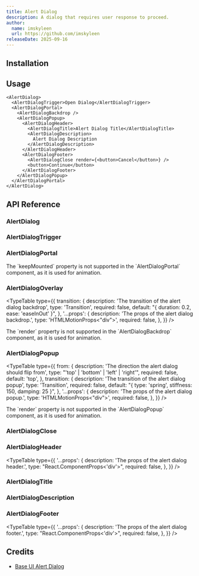```yaml
---
title: Alert Dialog
description: A dialog that requires user response to proceed.
author:
  name: imskyleen
  url: https://github.com/imskyleen
releaseDate: 2025-09-16
---
```


<ComponentPreview name="demo-primitives-base-alert-dialog" />

## Installation

<ComponentInstallation name="primitives-base-alert-dialog" />

## Usage

```tsx
<AlertDialog>
  <AlertDialogTrigger>Open Dialog</AlertDialogTrigger>
  <AlertDialogPortal>
    <AlertDialogBackdrop />
    <AlertDialogPopup>
      <AlertDialogHeader>
        <AlertDialogTitle>Alert Dialog Title</AlertDialogTitle>
        <AlertDialogDescription>
          Alert Dialog Description
        </AlertDialogDescription>
      </AlertDialogHeader>
      <AlertDialogFooter>
        <AlertDialogClose render={<button>Cancel</button>} />
        <button>Continue</button>
      </AlertDialogFooter>
    </AlertDialogPopup>
  </AlertDialogPortal>
</AlertDialog>
```

## API Reference

### AlertDialog

<ExternalLink
  href="https://base-ui.com/react/components/alert-dialog#root"
  text="Base UI API Reference - AlertDialog.Root"
/>

### AlertDialogTrigger

<ExternalLink
  href="https://base-ui.com/react/components/alert-dialog#trigger"
  text="Base UI API Reference - AlertDialog.Trigger"
/>

### AlertDialogPortal

<ExternalLink
  href="https://base-ui.com/react/components/alert-dialog#portal"
  text="Base UI API Reference - AlertDialog.Portal"
/>

<Callout type="info">
  The `keepMounted` property is not supported in the `AlertDialogPortal`
  component, as it is used for animation.
</Callout>

### AlertDialogOverlay

<ExternalLink
  href="https://base-ui.com/react/components/alert-dialog#backdrop"
  text="Base UI API Reference - AlertDialog.Backdrop"
/>

<TypeTable
  type={{
    transition: {
      description: 'The transition of the alert dialog backdrop',
      type: 'Transition',
      required: false,
      default: "{ duration: 0.2, ease: 'easeInOut' }",
    },
    '...props': {
      description: 'The props of the alert dialog backdrop.',
      type: 'HTMLMotionProps<"div">',
      required: false,
    },
  }}
/>

<Callout type="info">
  The `render` property is not supported in the `AlertDialogBackdrop` component,
  as it is used for animation.
</Callout>

### AlertDialogPopup

<ExternalLink
  href="https://base-ui.com/react/components/alert-dialog#popup"
  text="Base UI API Reference - AlertDialog.Popup"
/>

<TypeTable
  type={{
    from: {
      description: 'The direction the alert dialog should flip from',
      type: "'top' | 'bottom' | 'left' | 'right'",
      required: false,
      default: 'top',
    },
    transition: {
      description: 'The transition of the alert dialog popup',
      type: 'Transition',
      required: false,
      default: "{ type: 'spring', stiffness: 150, damping: 25 }",
    },
    '...props': {
      description: 'The props of the alert dialog popup.',
      type: 'HTMLMotionProps<"div">',
      required: false,
    },
  }}
/>

<Callout type="info">
  The `render` property is not supported in the `AlertDialogPopup` component, as
  it is used for animation.
</Callout>

### AlertDialogClose

<ExternalLink
  href="https://base-ui.com/react/components/alert-dialog#close"
  text="Base UI API Reference - AlertDialog.Close"
/>

### AlertDialogHeader

<TypeTable
  type={{
    '...props': {
      description: 'The props of the alert dialog header.',
      type: "React.ComponentProps<'div'>",
      required: false,
    },
  }}
/>

### AlertDialogTitle

<ExternalLink
  href="https://base-ui.com/react/components/alert-dialog#title"
  text="Base UI API Reference - AlertDialog.Title"
/>

### AlertDialogDescription

<ExternalLink
  href="https://base-ui.com/react/components/alert-dialog#description"
  text="Base UI API Reference - AlertDialog.Description"
/>

### AlertDialogFooter

<TypeTable
  type={{
    '...props': {
      description: 'The props of the alert dialog footer.',
      type: "React.ComponentProps<'div'>",
      required: false,
    },
  }}
/>

## Credits

- [Base UI Alert Dialog](https://base-ui.com/react/components/alert-dialog)
